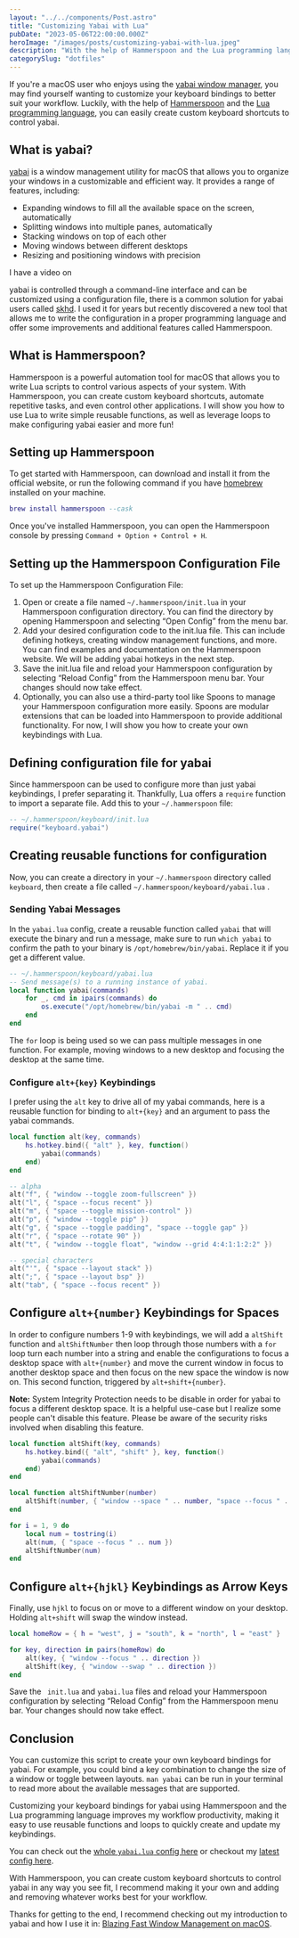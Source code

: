 ```yaml
---
layout: "../../components/Post.astro"
title: "Customizing Yabai with Lua"
pubDate: "2023-05-06T22:00:00.000Z"
heroImage: "/images/posts/customizing-yabai-with-lua.jpeg"
description: "With the help of Hammerspoon and the Lua programming language, you can easily create custom keyboard shortcuts to control yabai."
categorySlug: "dotfiles"
---
```


If you're a macOS user who enjoys using the [yabai window manager](https://duckduckgo.com/?q=yabai&ia=web), you may find yourself wanting to customize your keyboard bindings to better suit your workflow. Luckily, with the help of [Hammerspoon](https://www.hammerspoon.org/) and the [Lua programming language](https://www.lua.org/), you can easily create custom keyboard shortcuts to control yabai.

## What is yabai?

[yabai](https://github.com/koekeishiya/yabai) is a window management utility for macOS that allows you to organize your windows in a customizable and efficient way. It provides a range of features, including:

- Expanding windows to fill all the available space on the screen, automatically
- Splitting windows into multiple panes, automatically
- Stacking windows on top of each other
- Moving windows between different desktops
- Resizing and positioning windows with precision

I have a video on

yabai is controlled through a command-line interface and can be customized using a configuration file, there is a common solution for yabai users called [skhd](https://github.com/koekeishiya/skhd). I used it for years but recently discovered a new tool that allows me to write the configuration in a proper programming language and offer some improvements and additional features called Hammerspoon.

## What is Hammerspoon?

Hammerspoon is a powerful automation tool for macOS that allows you to write Lua scripts to control various aspects of your system. With Hammerspoon, you can create custom keyboard shortcuts, automate repetitive tasks, and even control other applications. I will show you how to use Lua to write simple reusable functions, as well as leverage loops to make configuring yabai easier and more fun!

## Setting up Hammerspoon

To get started with Hammerspoon, can download and install it from the official website, or run the following command if you have [homebrew](https://brew.sh/) installed on your machine.

```lua
brew install hammerspoon --cask
```

Once you've installed Hammerspoon, you can open the Hammerspoon console by pressing `Command + Option + Control + H`.

## Setting up the Hammerspoon Configuration File

To set up the Hammerspoon Configuration File:

1. Open or create a file named ﻿`~/.hammerspoon/init.lua` in your Hammerspoon configuration directory. You can find the directory by opening Hammerspoon and selecting “Open Config” from the menu bar.
2. Add your desired configuration code to the ﻿init.lua file. This can include defining hotkeys, creating window management functions, and more. You can find examples and documentation on the Hammerspoon website. We will be adding yabai hotkeys in the next step.
3. Save the ﻿init.lua file and reload your Hammerspoon configuration by selecting “Reload Config” from the Hammerspoon menu bar. Your changes should now take effect.
4. Optionally, you can also use a third-party tool like Spoons to manage your Hammerspoon configuration more easily. Spoons are modular extensions that can be loaded into Hammerspoon to provide additional functionality. For now, I will show you how to create your own keybindings with Lua.

## Defining configuration file for yabai

Since hammerspoon can be used to configure more than just yabai keybindings, I prefer separating it. Thankfully, Lua offers a `require` function to import a separate file. Add this to your `~/.hammerspoon` file:

```lua
-- ~/.hammerspoon/keyboard/init.lua
require("keyboard.yabai")
```

## Creating reusable functions for configuration

Now, you can create a directory in your `~/.hammerspoon` directory called `keyboard`, then create a file called `~/.hammerspoon/keyboard/yabai.lua` .

### Sending Yabai Messages

In the `yabai.lua` config, create a reusable function called `yabai` that will execute the binary and run a message, make sure to run `which yabai` to confirm the path to your binary is `/opt/homebrew/bin/yabai`. Replace it if you get a different value.

```lua
-- ~/.hammerspoon/keyboard/yabai.lua
-- Send message(s) to a running instance of yabai.
local function yabai(commands)
	for _, cmd in ipairs(commands) do
		os.execute("/opt/homebrew/bin/yabai -m " .. cmd)
	end
end
```

The `for` loop is being used so we can pass multiple messages in one function. For example, moving windows to a new desktop and focusing the desktop at the same time.

### Configure `alt+{key}` Keybindings

I prefer using the `alt` key to drive all of my yabai commands, here is a reusable function for binding to `alt+{key}` and an argument to pass the yabai commands.

```lua
local function alt(key, commands)
	hs.hotkey.bind({ "alt" }, key, function()
		yabai(commands)
	end)
end

-- alpha
alt("f", { "window --toggle zoom-fullscreen" })
alt("l", { "space --focus recent" })
alt("m", { "space --toggle mission-control" })
alt("p", { "window --toggle pip" })
alt("g", { "space --toggle padding", "space --toggle gap" })
alt("r", { "space --rotate 90" })
alt("t", { "window --toggle float", "window --grid 4:4:1:1:2:2" })

-- special characters
alt("'", { "space --layout stack" })
alt(";", { "space --layout bsp" })
alt("tab", { "space --focus recent" })
```

## Configure `alt+{number}` Keybindings for Spaces

In order to configure numbers 1-9 with keybindings, we will add a `altShift` function and `altShiftNumber` then loop through those numbers with a `for` loop turn each number into a string and enable the configurations to focus a desktop space with `alt+{number}` and move the current window in focus to another desktop space and then focus on the new space the window is now on. This second function, triggered by `alt+shift+{number}`.

**Note:** System Integrity Protection needs to be disable in order for yabai to focus a different desktop space. It is a helpful use-case but I realize some people can't disable this feature. Please be aware of the security risks involved when disabling this feature.

```lua
local function altShift(key, commands)
	hs.hotkey.bind({ "alt", "shift" }, key, function()
		yabai(commands)
	end)
end

local function altShiftNumber(number)
	altShift(number, { "window --space " .. number, "space --focus " .. number })
end

for i = 1, 9 do
	local num = tostring(i)
	alt(num, { "space --focus " .. num })
	altShiftNumber(num)
end
```

## Configure `alt+{hjkl}` Keybindings as Arrow Keys

Finally, use `hjkl` to focus on or move to a different window on your desktop. Holding `alt+shift` will swap the window instead.

```lua
local homeRow = { h = "west", j = "south", k = "north", l = "east" }

for key, direction in pairs(homeRow) do
	alt(key, { "window --focus " .. direction })
	altShift(key, { "window --swap " .. direction })
end
```

Save the ` init.lua` and `yabai.lua` files and reload your Hammerspoon configuration by selecting “Reload Config” from the Hammerspoon menu bar. Your changes should now take effect.

## Conclusion

You can customize this script to create your own keyboard bindings for yabai. For example, you could bind a key combination to change the size of a window or toggle between layouts. `man yabai` can be run in your terminal to read more about the available messages that are supported.

Customizing your keyboard bindings for yabai using Hammerspoon and the Lua programming language improves my workflow productivity, making it easy to use reusable functions and loops to quickly create and update my keybindings.

You can check out the [whole `yabai.lua` config here](https://github.com/joshmedeski/dotfiles/blob/a1713162226f770fdd27178947fefbdefc6fff2f/.hammerspoon/keyboard/yabai.lua#L12) or checkout my [latest config here](https://github.com/joshmedeski/dotfiles/blob/main/.hammerspoon/keyboard/yabai.lua).

With Hammerspoon, you can create custom keyboard shortcuts to control yabai in any way you see fit, I recommend making it your own and adding and removing whatever works best for your workflow.

Thanks for getting to the end, I recommend checking out my introduction to yabai and how I use it in: [Blazing Fast Window Management on macOS](/posts/blazing-fast-window-management-on-macos/).
